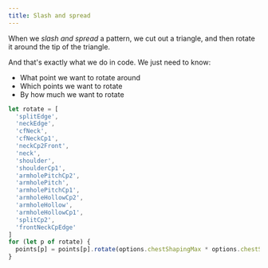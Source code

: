 ```yaml
---
title: Slash and spread
---
```


When we _slash and spread_ a pattern, we cut out a triangle, and then rotate it
around the tip of the triangle.

And that's exactly what we do in code. We just need to know:

- What point we want to rotate around
- Which points we want to rotate
- By how much we want to rotate

```js
let rotate = [
  'splitEdge',
  'neckEdge',
  'cfNeck',
  'cfNeckCp1',
  'neckCp2Front',
  'neck',
  'shoulder',
  'shoulderCp1',
  'armholePitchCp2',
  'armholePitch',
  'armholePitchCp1',
  'armholeHollowCp2',
  'armholeHollow',
  'armholeHollowCp1',
  'splitCp2',
  'frontNeckCpEdge'
]
for (let p of rotate) {
  points[p] = points[p].rotate(options.chestShapingMax * options.chestShaping * -1, points.split)
}
```
